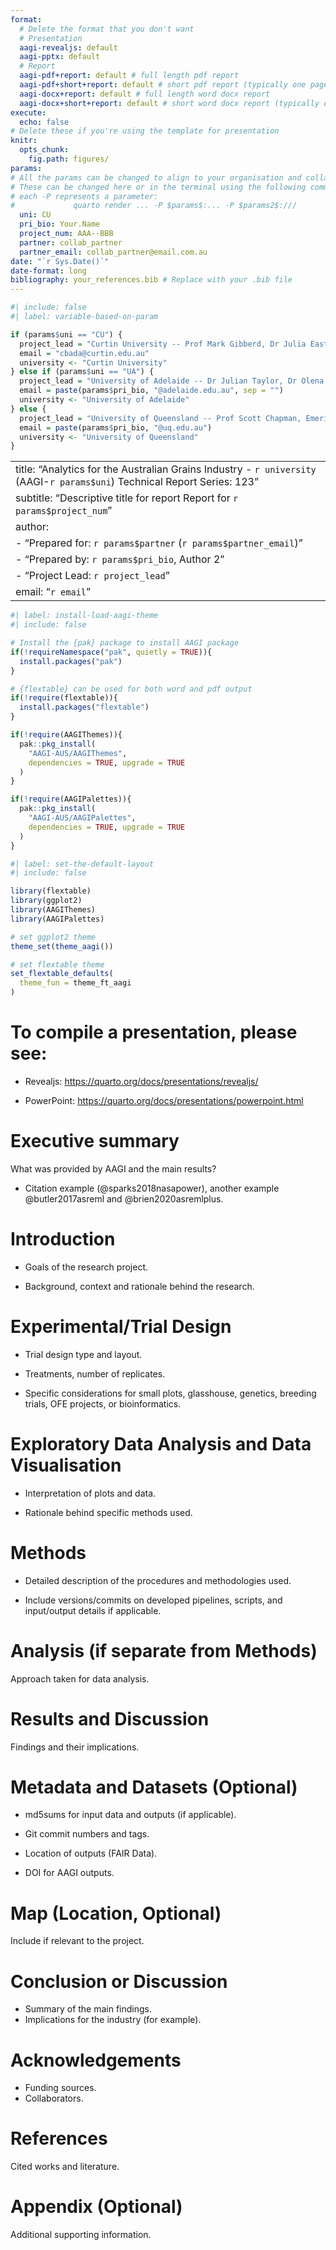 ```yaml
---
format: 
  # Delete the format that you don't want
  # Presentation
  aagi-revealjs: default
  aagi-pptx: default
  # Report
  aagi-pdf+report: default # full length pdf report
  aagi-pdf+short+report: default # short pdf report (typically one page)
  aagi-docx+report: default # full length word docx report
  aagi-docx+short+report: default # short word docx report (typically one page)
execute: 
  echo: false
# Delete these if you're using the template for presentation
knitr:
  opts_chunk: 
    fig.path: figures/
params:
# All the params can be changed to align to your organisation and collaborator.
# These can be changed here or in the terminal using the following command with
# each -P represents a parameter:
#             quarto render ... -P $params$:... -P $params2$:/// 
  uni: CU
  pri_bio: Your.Name
  project_num: AAA--BBB
  partner: collab_partner
  partner_email: collab_partner@email.com.au
date: "`r Sys.Date()`"
date-format: long
bibliography: your_references.bib # Replace with your .bib file
---
```


```r
#| include: false
#| label: variable-based-on-param

if (params$uni == "CU") {
  project_lead = "Curtin University -- Prof Mark Gibberd, Dr Julia Easton, Prof Adam Sparks"
  email = "cbada@curtin.edu.au"
  university <- "Curtin University"
} else if (params$uni == "UA") {
  project_lead = "University of Adelaide -- Dr Julian Taylor, Dr Olena Kravchuck"
  email = paste(params$pri_bio, "@adelaide.edu.au", sep = "")
  university <- "University of Adelaide"
} else {
  project_lead = "University of Queensland -- Prof Scott Chapman, Emeritus Prof Kaye Basford"
  email = paste(params$pri_bio, "@uq.edu.au")
  university <- "University of Queensland"
}

```

---
title: "Analytics for the Australian Grains Industry - `r university` (AAGI-`r params$uni`)  \n Technical Report Series: 123"
subtitle: "Descriptive title for report  \n Report for `r params$project_num`"
author:
  - "Prepared for: `r params$partner` (`r params$partner_email`)"
  - "Prepared by: `r params$pri_bio`, Author 2"
  - "Project Lead: `r project_lead`"
email: "`r email`"
---

```r
#| label: install-load-aagi-theme
#| include: false

# Install the {pak} package to install AAGI package
if(!requireNamespace("pak", quietly = TRUE)){
  install.packages("pak")
}

# {flextable} can be used for both word and pdf output
if(!require(flextable)){
  install.packages("flextable")
}

if(!require(AAGIThemes)){
  pak::pkg_install(
    "AAGI-AUS/AAGIThemes",
    dependencies = TRUE, upgrade = TRUE
  )
}

if(!require(AAGIPalettes)){
  pak::pkg_install(
    "AAGI-AUS/AAGIPalettes",
    dependencies = TRUE, upgrade = TRUE 
  )
}

```

```r
#| label: set-the-default-layout
#| include: false

library(flextable)
library(ggplot2)
library(AAGIThemes)
library(AAGIPalettes)

# set ggplot2 theme
theme_set(theme_aagi())

# set flextable theme
set_flextable_defaults(
  theme_fun = theme_ft_aagi
)

```

# To compile a presentation, please see:

-   Revealjs: <https://quarto.org/docs/presentations/revealjs/>

-   PowerPoint: <https://quarto.org/docs/presentations/powerpoint.html>

# Executive summary

What was provided by AAGI and the main results? 

- Citation example (@sparks2018nasapower), another example @butler2017asreml and @brien2020asremlplus.


# Introduction

-   Goals of the research project.

-   Background, context and rationale behind the research.

# Experimental/Trial Design

-   Trial design type and layout.

-   Treatments, number of replicates.

-   Specific considerations for small plots, glasshouse, genetics, breeding trials, OFE projects, or bioinformatics.

# Exploratory Data Analysis and Data Visualisation

-   Interpretation of plots and data.

-   Rationale behind specific methods used.

# Methods

-   Detailed description of the procedures and methodologies used.

-   Include versions/commits on developed pipelines, scripts, and input/output details if applicable.

# Analysis (if separate from Methods)

Approach taken for data analysis.

# Results and Discussion

Findings and their implications.

# Metadata and Datasets (Optional)

-   md5sums for input data and outputs (if applicable).

-   Git commit numbers and tags.

-   Location of outputs (FAIR Data).

-   DOI for AAGI outputs.

# Map (Location, Optional)

Include if relevant to the project.

# Conclusion or Discussion

-  Summary of the main findings.
-  Implications for the industry (for example).

# Acknowledgements

-   Funding sources.
-   Collaborators.

# References

Cited works and literature.

::: {#refs}
:::

# Appendix (Optional)

Additional supporting information.
